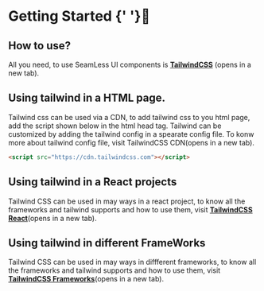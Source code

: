 
# Getting Started {' '}🚀

## How to use?

All you need, to use SeamLess UI components is **[TailwindCSS](https://tailwindcss.com/)** (opens in a new tab).

## Using tailwind in a HTML page.
Tailwind css can be used via a CDN, to add tailwind css to you html page, add the script shown below in the html head tag. Tailwind can be customized by adding the tailwind config in a spearate config file. To konw more about tailwind config file, visit TailwindCSS CDN(opens in a new tab).

```html
<script src="https://cdn.tailwindcss.com"></script>
```

## Using tailwind in a React projects
Tailwind CSS can be used in may ways in a react project, to know all the frameworks and tailwind supports and how to use them, visit **[TailwindCSS React](https://tailwindcss.com/docs/guides/create-react-app)**(opens in a new tab).

## Using tailwind in different FrameWorks
Tailwind CSS can be used in may ways in diffferent frameworks, to know all the frameworks and tailwind supports and how to use them, visit **[TailwindCSS Frameworks](https://tailwindcss.com/docs/installation/framework-guides)**(opens in a new tab).
